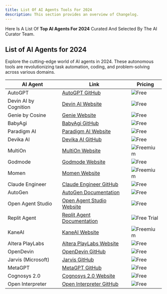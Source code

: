 ```yaml
---
title: List Of AI Agents Tools For 2024
description: This section provides an overview of Changelog.
---
```

Here Is A List Of **Top AI Agents For 2024** Curated And Selected By The AI Curator Team.

## List of AI Agents for 2024

Explore the cutting-edge world of AI agents in 2024. These autonomous tools are revolutionizing task automation, coding, and problem-solving across various domains.

| AI Agent | Link | Pricing |
|----------|------|---------|
| AutoGPT | [AutoGPT GitHub](https://github.com/Significant-Gravitas/AutoGPT) | ![Free](https://img.shields.io/badge/Free-4169E1) |
| Devin AI by Cognition | [Devin AI Website](https://www.cognition.ai/) | ![Free](https://img.shields.io/badge/Free-4169E1) |
| Genie by Cosine | [Genie Website](https://cosine.sh/) | ![Free](https://img.shields.io/badge/Free-4169E1) |
| BabyAgi | [BabyAgi GitHub](https://github.com/yoheinakajima/babyagi) | ![Free](https://img.shields.io/badge/Free-4169E1) |
| Paradigm AI | [Paradigm AI Website](https://www.paradigmai.com/) | ![Free](https://img.shields.io/badge/Free-4169E1) |
| Devika AI | [Devika AI GitHub](https://github.com/stitionai/devika) | ![Free](https://img.shields.io/badge/Free-4169E1) |
| MultiOn | [MultiOn Website](https://www.multion.ai/) | ![Freemium](https://img.shields.io/badge/Freemium-9370DB) |
| Godmode | [Godmode Website](https://godmode.space/) | ![Free](https://img.shields.io/badge/Free-4169E1) |
| Momen | [Momen Website](https://momen.app/ai) | ![Freemium](https://img.shields.io/badge/Freemium-9370DB) |
| Claude Engineer | [Claude Engineer GitHub](https://github.com/Doriandarko/claude-engineer) | ![Free](https://img.shields.io/badge/Free-4169E1) |
| AutoGen | [AutoGen Documentation](https://microsoft.github.io/autogen/) | ![Free](https://img.shields.io/badge/Free-4169E1) |
| Open Agent Studio | [Open Agent Studio Website](https://www.openagent.studio/) | ![Free](https://img.shields.io/badge/Free-4169E1) |
| Replit Agent | [Replit Agent Documentation](https://docs.replit.com/replitai/agent) | ![Free Trial](https://img.shields.io/badge/Free%20Trial-40E0D0) |
| KaneAI | [KaneAI Website](https://www.lambdatest.com/) | ![Freemium](https://img.shields.io/badge/Freemium-9370DB) |
| Altera PlayLabs | [Altera PlayLabs Website](https://playlabs.altera.al/discover) | ![Free](https://img.shields.io/badge/Free-4169E1) |
| OpenDevin | [OpenDevin GitHub](https://github.com/All-Hands-AI/OpenHands) | ![Free](https://img.shields.io/badge/Free-4169E1) |
| Jarvis (Microsoft) | [Jarvis GitHub](https://github.com/microsoft/JARVIS) | ![Free](https://img.shields.io/badge/Free-4169E1) |
| MetaGPT | [MetaGPT GitHub](https://github.com/geekan/MetaGPT) | ![Free](https://img.shields.io/badge/Free-4169E1) |
| Cognosys 2.0 | [Cognosys 2.0 Website](https://www.cognosys.ai/) | ![Free](https://img.shields.io/badge/Free-4169E1) |
| Open Interpreter | [Open Interpreter GitHub](https://github.com/OpenInterpreter/open-interpreter) | ![Free](https://img.shields.io/badge/Free-4169E1) |